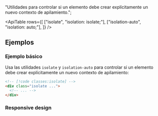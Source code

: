 
  "Utilidades para controlar si un elemento debe crear explícitamente un nuevo contexto de apilamiento.";

<ApiTable
  rows={[
    ["isolate", "isolation: isolate;"],
    ["isolation-auto", "isolation: auto;"],
  ]}
/>

## Ejemplos

### Ejemplo básico

Usa las utilidades `isolate` y `isolation-auto` para controlar si un elemento debe crear explícitamente un nuevo contexto de apilamiento:

```html
<!-- [!code classes:isolate] -->
<div class="isolate ...">
  <!-- ... -->
</div>
```

### Responsive design

<ResponsiveDesign property="isolation" defaultClass="isolate" featuredClass="isolation-auto" />
